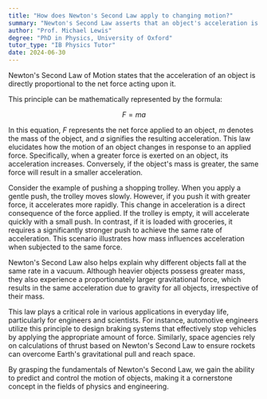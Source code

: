 ```yaml
---
title: "How does Newton's Second Law apply to changing motion?"
summary: "Newton's Second Law asserts that an object's acceleration is directly proportional to the net force applied, highlighting the relationship between force, mass, and motion."
author: "Prof. Michael Lewis"
degree: "PhD in Physics, University of Oxford"
tutor_type: "IB Physics Tutor"
date: 2024-06-30
---
```


Newton's Second Law of Motion states that the acceleration of an object is directly proportional to the net force acting upon it.

This principle can be mathematically represented by the formula:

$$
F = ma
$$

In this equation, $F$ represents the net force applied to an object, $m$ denotes the mass of the object, and $a$ signifies the resulting acceleration. This law elucidates how the motion of an object changes in response to an applied force. Specifically, when a greater force is exerted on an object, its acceleration increases. Conversely, if the object's mass is greater, the same force will result in a smaller acceleration.

Consider the example of pushing a shopping trolley. When you apply a gentle push, the trolley moves slowly. However, if you push it with greater force, it accelerates more rapidly. This change in acceleration is a direct consequence of the force applied. If the trolley is empty, it will accelerate quickly with a small push. In contrast, if it is loaded with groceries, it requires a significantly stronger push to achieve the same rate of acceleration. This scenario illustrates how mass influences acceleration when subjected to the same force.

Newton's Second Law also helps explain why different objects fall at the same rate in a vacuum. Although heavier objects possess greater mass, they also experience a proportionately larger gravitational force, which results in the same acceleration due to gravity for all objects, irrespective of their mass.

This law plays a critical role in various applications in everyday life, particularly for engineers and scientists. For instance, automotive engineers utilize this principle to design braking systems that effectively stop vehicles by applying the appropriate amount of force. Similarly, space agencies rely on calculations of thrust based on Newton's Second Law to ensure rockets can overcome Earth's gravitational pull and reach space.

By grasping the fundamentals of Newton's Second Law, we gain the ability to predict and control the motion of objects, making it a cornerstone concept in the fields of physics and engineering.
    